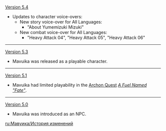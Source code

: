{{Change History/Header}}
[[Version 5.4]]
* Updates to character voice-overs:
** New story voice-over for All Languages:
*** "About Yumemizuki Mizuki"
** New combat voice-over for All Languages:
*** "Heavy Attack 04", "Heavy Attack 05", "Heavy Attack 06"
----
[[Version 5.3]]
* Mavuika was released as a playable character.
----
[[Version 5.1]]
* Mavuika had limited playability in the [[Archon Quest]] ''[[A Fuel Named "Fate"]]''.
----
[[Version 5.0]]
* Mavuika was introduced as an NPC.
<noinclude>
[[ru:Мавуика/История изменений]]
</noinclude>